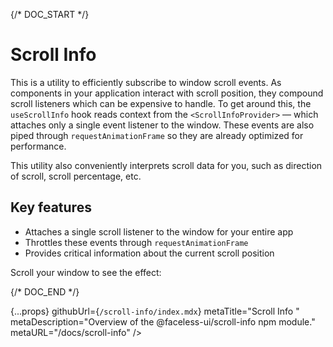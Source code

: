 
{/* DOC_START */}

# Scroll Info

This is a utility to efficiently subscribe to window scroll events. As components in your application interact with scroll position, they compound scroll listeners which can be expensive to handle. To get around this, the `useScrollInfo` hook reads context from the `<ScrollInfoProvider>` — which attaches only a single event listener to the window. These events are also piped through `requestAnimationFrame` so they are already optimized for performance.

This utility also conveniently interprets scroll data for you, such as direction of scroll, scroll percentage, etc.

## Key features

- Attaches a single scroll listener to the window for your entire app
- Throttles these events through `requestAnimationFrame`
- Provides critical information about the current scroll position

Scroll your window to see the effect:

<LogScrollInfo />

{/* DOC_END */}

  {...props}
  githubUrl={`/scroll-info/index.mdx`}
  metaTitle="Scroll Info "
  metaDescription="Overview of the @faceless-ui/scroll-info npm module."
  metaURL="/docs/scroll-info"
/>
